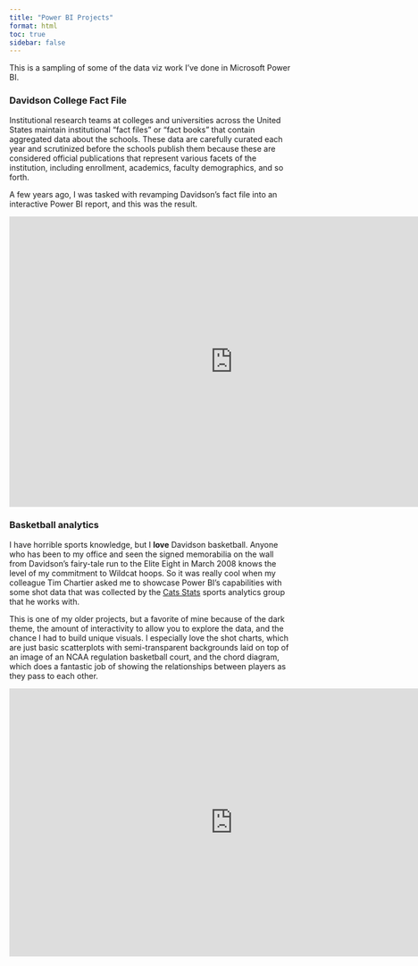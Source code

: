 ```yaml
---
title: "Power BI Projects"
format: html
toc: true
sidebar: false
---
```


This is a sampling of some of the data viz work I've done in Microsoft Power BI.

### Davidson College Fact File

Institutional research teams at colleges and universities across the United States
maintain institutional "fact files" or "fact books" that contain aggregated data
about the schools. These data are carefully curated each year and scrutinized before
the schools publish them because these are considered official publications that
represent various facets of the institution, including enrollment, academics, 
faculty demographics, and so forth.

A few years ago, I was tasked with revamping Davidson's fact file into an 
interactive Power BI report, and this was the result.

<iframe title="Davidson College Fact File" width="800" height="520" src="https://app.powerbi.com/view?r=eyJrIjoiYWFiYmZmZTktNGRmZC00NmNhLWFiNzItZDFlMmQ0MWViNzdjIiwidCI6IjM1ZDg3NjNjLWQyYjEtNDIxMy1iNjI5LWY1ZGYwYWY5ZTNjMyIsImMiOjF9" frameborder="0" allowFullScreen="true"></iframe>

### Basketball analytics

I have horrible sports knowledge, but I **love** Davidson basketball. Anyone who
has been to my office and seen the signed memorabilia on the wall from Davidson's
fairy-tale run to the Elite Eight in March 2008 knows the level of my commitment
to Wildcat hoops. So it was really cool when my colleague Tim Chartier asked me
to showcase Power BI's capabilities with some shot data that was collected by the
[Cats Stats](https://catsstats.timchartier.com){target="_blank"} sports analytics group that he works with.

This is one of my older projects, but a favorite of mine because of the dark theme,
the amount of interactivity to allow you to explore the data, and the chance I had
to build unique visuals. I especially love the shot charts, which are just basic
scatterplots with semi-transparent backgrounds laid on top of an image of an NCAA
regulation basketball court, and the chord diagram, which does a fantastic job of
showing the relationships between players as they pass to each other.

<iframe title="Davidson Mens Basketball 2017-18" width="800" height="480" src="https://app.powerbi.com/view?r=eyJrIjoiM2U5ZDY1NDctMGEwNC00MTg5LWI5NDItMDVhMTY1ZjdiMzZhIiwidCI6IjM1ZDg3NjNjLWQyYjEtNDIxMy1iNjI5LWY1ZGYwYWY5ZTNjMyIsImMiOjF9&pageName=ReportSection088b44c595a39c7c6380" frameborder="0" allowFullScreen="true"></iframe>
